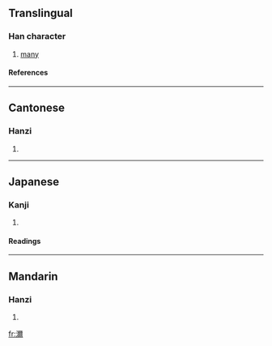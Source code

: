 {{see|沵}}

==Translingual==
===Han character===
{{Han char|rn=85|rad=水|as=14|sn=17|four=3112<sub>7</sub>|canj=水一火月 (EMFB)}}
# [[many]]
====References====
{{Han ref|kx=0655.210|dkj=18482|dj=1065.190|hdz=31766.080|uh=6FD4|ud=28628|bh=ED51|bd=60753}}

----
==Cantonese==
===Hanzi===
{{yue-hanzi|jyut=|y=nei5}}
# {{defn|Cantonese}}

----
==Japanese==
===Kanji===
{{ja-kanji|grade=|rs=水14}}
# {{defn|Japanese}} 
====Readings====
{{ja-readings|on=[[でい]] (dei), [[ない]] (nai)|kun=}}

----
==Mandarin==
===Hanzi===
{{cmn-hanzi|pin=[[mǐ]] ([[mi3]])|wg=mi<sup>3</sup>}}
# {{defn|Mandarin}}

[[fr:濔]]